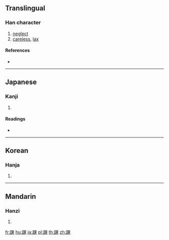 {{character info/new}}
{{also|疏}}
==Translingual==

===Han character===
{{Han char|rn=157|rad=足|as=07|sn=14|four=|canj=RMDL}}

# [[neglect]]
# [[careless]], [[lax]]

====References====
* {{Han ref|kx=1226.410|dkj=37579|dj=1698.320|hdz=63708.040|uh=8E08|ud=36360}}

----

==Japanese==

===Kanji===
{{ja-kanji|grade=|rs=足07}}

# {{defn|lang=ja|sort=足07}}

====Readings====
* {{ja-readings|on=[[しょ]] (sho), [[そ]] (so)|kun=[[とおる]] (tooru), [[うとし]] (utoshi), [[あらし]] (arashi)|nanori=}}

----

==Korean==

===Hanja===
{{ko-hanja|hangeul=소|eumhun=|rv=so|mr=so|y=so}}

# {{defn|lang=ko|sort=足07}}

----

==Mandarin==

===Hanzi===
{{cmn-hanzi|pin=[[shū]] ([[shu1]])|wg=shu<sup>1</sup>}}

# {{defn|lang=cmn|sort=足07}}

[[fr:踈]]
[[hu:踈]]
[[ja:踈]]
[[pl:踈]]
[[th:踈]]
[[zh:踈]]